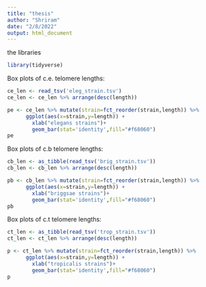 ```yaml
---
title: "thesis"
author: "Shriram"
date: "2/8/2022"
output: html_document
---
```



the libraries
```r
library(tidyverse)
```

Box plots of c.e. telomere lengths:

```r
ce_len <- read_tsv('eleg_strain.tsv')
ce_len <- ce_len %>% arrange(desc(length))

pe <- ce_len %>% mutate(strain=fct_reorder(strain,length)) %>%
      ggplot(aes(x=strain,y=length)) + 
        xlab("elegans strains")+ 
        geom_bar(stat='identity',fill="#f68060")
pe
```

Box plots of c.b telomere lengths: 

```r
cb_len <- as_tibble(read_tsv('brig_strain.tsv'))
cb_len <- cb_len %>% arrange(desc(length))

pb <- cb_len %>% mutate(strain=fct_reorder(strain,length)) %>%
      ggplot(aes(x=strain,y=length)) + 
        xlab("briggsae strains")+ 
        geom_bar(stat='identity',fill="#f68060")
pb
```

Box plots of c.t telomere lengths: 

```r
ct_len <- as_tibble(read_tsv('trop_strain.tsv'))
ct_len <- ct_len %>% arrange(desc(length))

p <- ct_len %>% mutate(strain=fct_reorder(strain,length)) %>%
      ggplot(aes(x=strain,y=length)) + 
        xlab("tropicalis strains")+ 
        geom_bar(stat='identity',fill="#f68060")
p
```